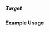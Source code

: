 ===== Target ===== 
{{for revision 1.03}}
==== Example Usage ====

<code xml>
    <target value="N=42;P=57"/>
</code>